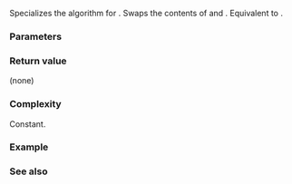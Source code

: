 {{cpp/title|swap&lt;small&gt;(std::basic_stacktrace)&lt;/small&gt;}}
{{cpp/utility/basic_stacktrace/navbar}}
{{ddcl|header=stacktrace|since=c++23|
template&lt; class Allocator &gt;
void swap( std::basic_stacktrace&lt;Allocator&gt;&amp; lhs, std::basic_stacktrace&lt;Allocator&gt;&amp; rhs )
    noexcept(noexcept(lhs.swap(rhs)));
}}

Specializes the {{lc|std::swap}} algorithm for {{lc|std::basic_stacktrace}}. Swaps the contents of {{c|lhs}} and {{c|rhs}}. Equivalent to {{c|lhs.swap(rhs);}}.

===Parameters===
{{par begin}}
{{par|lhs, rhs|stacktraces whose contents to swap}}
{{par end}} 

===Return value===
(none)

===Complexity===
Constant.

===Example===
{{example}}

===See also===
{{dsc begin}}
{{dsc inc|cpp/utility/basic_stacktrace/dsc swap}}
{{dsc end}}

{{langlinks|es|ja|ru|zh}}